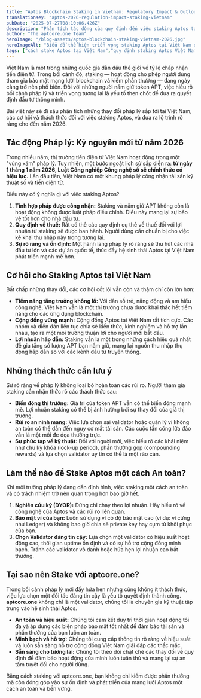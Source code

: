 ```yaml
---
title: "Aptos Blockchain Staking in Vietnam: Regulatory Impact & Outlook for 2026"
translationKey: "aptos-2026-regulation-impact-staking-vietnam"
pubDate: "2025-07-27T08:10:06.426Z"
description: "Phân tích tác động của quy định đến việc staking Aptos tại Việt Nam và triển vọng cho năm 2026. Tìm hiểu về cơ hội và thách thức cho người dùng Aptos tại Việt Nam."
author: "The aptcore.one Team"
heroImage: "/blog-assets/aptos-blockchain-staking-vietnam-2026.jpg"
heroImageAlt: "Biểu đồ thể hiện triển vọng staking Aptos tại Việt Nam đến năm 2026."
tags: ["cách stake Aptos tại Việt Nam","quy định staking Aptos Việt Nam","triển vọng Aptos staking 2026","staking Aptos Việt Nam an toàn không","hướng dẫn stake Aptos cho người mới bắt đầu tại Việt Nam","lợi nhuận staking Aptos Việt Nam 2026","tìm hiểu về staking Aptos tại Việt Nam"]
---
```


Việt Nam là một trong những quốc gia dẫn đầu thế giới về tỷ lệ chấp nhận tiền điện tử. Trong bối cảnh đó, staking — hoạt động cho phép người dùng tham gia bảo mật mạng lưới blockchain và kiếm phần thưởng — đang ngày càng trở nên phổ biến. Đối với những người nắm giữ token APT, việc hiểu rõ bối cảnh pháp lý và triển vọng tương lai là yếu tố then chốt để đưa ra quyết định đầu tư thông minh.

Bài viết này sẽ đi sâu phân tích những thay đổi pháp lý sắp tới tại Việt Nam, các cơ hội và thách thức đối với việc staking Aptos, và đưa ra lộ trình rõ ràng cho đến năm 2026.

## Tác động Pháp lý: Kỷ nguyên mới từ năm 2026

Trong nhiều năm, thị trường tiền điện tử Việt Nam hoạt động trong một "vùng xám" pháp lý. Tuy nhiên, một bước ngoặt lịch sử sắp diễn ra: **từ ngày 1 tháng 1 năm 2026, Luật Công nghiệp Công nghệ số sẽ chính thức có hiệu lực.** Lần đầu tiên, Việt Nam có một khung pháp lý công nhận tài sản kỹ thuật số và tiền điện tử.

Điều này có ý nghĩa gì với việc staking Aptos?

1.  **Tính hợp pháp được công nhận:** Staking và nắm giữ APT không còn là hoạt động không được luật pháp điều chỉnh. Điều này mang lại sự bảo vệ tốt hơn cho nhà đầu tư.
2.  **Quy định về thuế:** Rất có thể các quy định cụ thể về thuế đối với lợi nhuận từ staking sẽ được ban hành. Người dùng cần chuẩn bị cho việc kê khai thu nhập này trong tương lai.
3.  **Sự rõ ràng và ổn định:** Một hành lang pháp lý rõ ràng sẽ thu hút các nhà đầu tư lớn và các dự án quốc tế, thúc đẩy hệ sinh thái Aptos tại Việt Nam phát triển mạnh mẽ hơn.

## Cơ hội cho Staking Aptos tại Việt Nam

Bất chấp những thay đổi, các cơ hội cốt lõi vẫn còn và thậm chí còn lớn hơn:
* **Tiềm năng tăng trưởng khổng lồ:** Với dân số trẻ, năng động và am hiểu công nghệ, Việt Nam vẫn là một thị trường chưa được khai thác hết tiềm năng cho các ứng dụng blockchain.
* **Cộng đồng vững mạnh:** Cộng đồng Aptos tại Việt Nam rất tích cực. Các nhóm và diễn đàn liên tục chia sẻ kiến thức, kinh nghiệm và hỗ trợ lẫn nhau, tạo ra một môi trường thuận lợi cho người mới bắt đầu.
* **Lợi nhuận hấp dẫn:** Staking vẫn là một trong những cách hiệu quả nhất để gia tăng số lượng APT bạn nắm giữ, mang lại nguồn thu nhập thụ động hấp dẫn so với các kênh đầu tư truyền thống.

## Những thách thức cần lưu ý

Sự rõ ràng về pháp lý không loại bỏ hoàn toàn các rủi ro. Người tham gia staking cần nhận thức rõ các thách thức sau:
* **Biến động thị trường:** Giá trị của token APT vẫn có thể biến động mạnh mẽ. Lợi nhuận staking có thể bị ảnh hưởng bởi sự thay đổi của giá thị trường.
* **Rủi ro an ninh mạng:** Việc lựa chọn sai validator hoặc quản lý ví không an toàn có thể dẫn đến nguy cơ mất tài sản. Các cuộc tấn công lừa đảo vẫn là một mối đe dọa thường trực.
* **Sự phức tạp về kỹ thuật:** Đối với người mới, việc hiểu rõ các khái niệm như chu kỳ khóa (lock-up period), phần thưởng gộp (compounding rewards) và lựa chọn validator uy tín có thể là một rào cản.

## Làm thế nào để Stake Aptos một cách An toàn?

Khi môi trường pháp lý đang dần định hình, việc staking một cách an toàn và có trách nhiệm trở nên quan trọng hơn bao giờ hết.
1.  **Nghiên cứu kỹ (DYOR):** Đừng chỉ chạy theo lợi nhuận. Hãy hiểu rõ về công nghệ của Aptos và các rủi ro liên quan.
2.  **Bảo mật ví của bạn:** Luôn sử dụng ví có độ bảo mật cao (ví dụ: ví cứng như Ledger) và không bao giờ chia sẻ private key hay cụm từ khôi phục của bạn.
3.  **Chọn Validator đáng tin cậy:** Lựa chọn một validator có hiệu suất hoạt động cao, thời gian uptime ổn định và có sự hỗ trợ cộng đồng minh bạch. Tránh các validator vô danh hoặc hứa hẹn lợi nhuận cao bất thường.

## Tại sao nên Stake với aptcore.one?

Trong bối cảnh pháp lý mới đầy hứa hẹn nhưng cũng không ít thách thức, việc lựa chọn một đối tác đáng tin cậy là yếu tố quyết định thành công. **aptcore.one** không chỉ là một validator, chúng tôi là chuyên gia kỹ thuật tập trung vào hệ sinh thái Aptos.

* **An toàn và hiệu suất:** Chúng tôi cam kết duy trì thời gian hoạt động tối đa và áp dụng các biện pháp bảo mật tốt nhất để đảm bảo tài sản và phần thưởng của bạn luôn an toàn.
* **Minh bạch và hỗ trợ:** Chúng tôi cung cấp thông tin rõ ràng về hiệu suất và luôn sẵn sàng hỗ trợ cộng đồng Việt Nam giải đáp các thắc mắc.
* **Sẵn sàng cho tương lai:** Chúng tôi theo dõi chặt chẽ các thay đổi về quy định để đảm bảo hoạt động của mình luôn tuân thủ và mang lại sự an tâm tuyệt đối cho người dùng.

Bằng cách staking với aptcore.one, bạn không chỉ kiếm được phần thưởng mà còn đóng góp vào sự ổn định và phát triển của mạng lưới Aptos một cách an toàn và bền vững.
